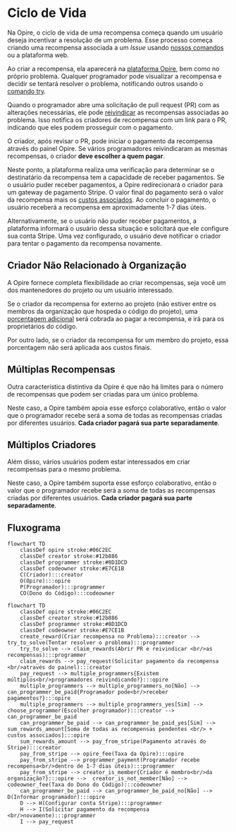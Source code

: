 # Ciclo de Vida

Na Opire, o ciclo de vida de uma recompensa começa quando um usuário deseja incentivar a resolução de um problema. Esse processo começa criando uma recompensa associada a um *Issue* usando [nossos comandos](/pt/overview/commands#criar-recompensa) ou a plataforma web.

Ao criar a recompensa, ela aparecerá na [plataforma Opire](https://app.opire.dev), bem como no próprio problema. Qualquer programador pode visualizar a recompensa e decidir se tentará resolver o problema, notificando outros usando o [comando try](/overview/commands#try-to-solve-the-issue).

Quando o programador abre uma solicitação de pull request (PR) com as alterações necessárias, ele pode [reivindicar](/overview/commands#claim-rewards-associated-with-an-issue) as recompensas associadas ao problema. Isso notifica os criadores de recompensa com um link para o PR, indicando que eles podem prosseguir com o pagamento.

O criador, após revisar o PR, pode iniciar o pagamento da recompensa através do painel Opire. Se vários programadores reivindicaram as mesmas recompensas, o criador **deve escolher a quem pagar**.

Neste ponto, a plataforma realiza uma verificação para determinar se o destinatário da recompensa tem a capacidade de receber pagamentos. Se o usuário puder receber pagamentos, a Opire redirecionará o criador para um gateway de pagamento Stripe. O valor final do pagamento será o valor da recompensa mais os [custos associados](/rewards/pricing#minimum-price-and-costs). Ao concluir o pagamento, o usuário receberá a recompensa em aproximadamente 1-7 dias úteis.

Alternativamente, se o usuário não puder receber pagamentos, a plataforma informará o usuário dessa situação e solicitará que ele configure sua conta Stripe. Uma vez configurado, o usuário deve notificar o criador para tentar o pagamento da recompensa novamente.

## Criador Não Relacionado à Organização

A Opire fornece completa flexibilidade ao criar recompensas, seja você um dos mantenedores do projeto ou um usuário interessado.

Se o criador da recompensa for externo ao projeto (não estiver entre os membros da organização que hospeda o código do projeto), uma [porcentagem adicional](/rewards/pricing#percentage-for-code-owner) será cobrada ao pagar a recompensa, e irá para os proprietários do código.

Por outro lado, se o criador da recompensa for um membro do projeto, essa porcentagem não será aplicada aos custos finais.

## Múltiplas Recompensas

Outra característica distintiva da Opire é que não há limites para o número de recompensas que podem ser criadas para um único problema.

Neste caso, a Opire também apoia esse esforço colaborativo, então o valor que o programador recebe será a soma de todas as recompensas criadas por diferentes usuários. **Cada criador pagará sua parte separadamente**.

## Múltiplos Criadores

Além disso, vários usuários podem estar interessados em criar recompensas para o mesmo problema.

Neste caso, a Opire também suporta esse esforço colaborativo, então o valor que o programador recebe será a soma de todas as recompensas criadas por diferentes usuários. **Cada criador pagará sua parte separadamente**.

## Fluxograma

```mermaid
flowchart TD
    classDef opire stroke:#06C2EC
    classDef creator stroke:#12b886
    classDef programmer stroke:#8D1DCD
    classDef codeowner stroke:#E7CE1B
    C(Criador):::creator
    O(Opire):::opire
    P(Programador):::programmer
    CO(Dono do Código):::codeowner
```

```mermaid
flowchart TD
    classDef opire stroke:#06C2EC
    classDef creator stroke:#12b886
    classDef programmer stroke:#8D1DCD
    classDef codeowner stroke:#E7CE1B
    create_reward(Criar recompensa no Problema):::creator --> try_to_solve(Tentar resolver o problema):::programmer
    try_to_solve --> claim_rewards(Abrir PR e reivindicar <br/>as recompensas):::programmer
    claim_rewards --> pay_request(Solicitar pagamento da recompensa <br/>através do painel):::creator
    pay_request --> multiple_programmers{Existem múltiplos<br/>programadores reivindicando?}:::opire
    multiple_programmers --> multiple_programmers_no[Não] --> can_programmer_be_paid{Programador pode<br/>receber pagamentos?}:::opire
    multiple_programmers --> multiple_programmers_yes[Sim] --> choose_programmer(Escolher programador):::creator --> can_programmer_be_paid
    can_programmer_be_paid --> can_programmer_be_paid_yes[Sim] --> sum_rewards_amount[Soma de todas as recompensas pendentes <br/> + custos associados]:::opire
    sum_rewards_amount --> pay_from_stripe(Pagamento através do Stripe):::creator
    pay_from_stripe --> opire_fee(Taxa da Opire):::opire
    pay_from_stripe --> programmer_payment(Programador recebe recompensa<br/>dentro de 1-7 dias úteis):::programmer
    pay_from_stripe --> creator_is_member{Criador é membro<br/>da organização?}:::opire -->  creator_is_not_member[Não] --> codeowner_fee(Taxa do Dono do Código):::codeowner
    can_programmer_be_paid --> can_programmer_be_paid_no[Não] --> D(Informar programador):::opire
    D --> H(Configurar conta Stripe):::programmer
    H --> I(Solicitar pagamento da recompensa <br/>novamente):::programmer
    I --> pay_request
```
